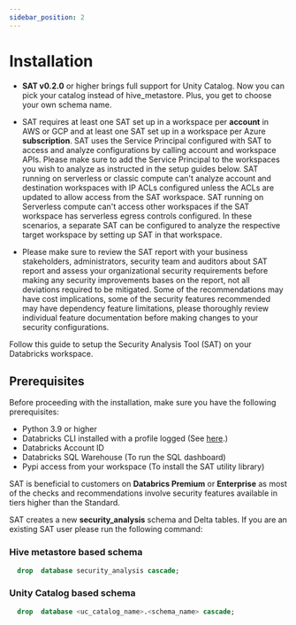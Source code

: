 ```yaml
---
sidebar_position: 2
---
```



# Installation

<Admonition type="note" title="Note">

* **SAT v0.2.0** or higher brings full support for Unity Catalog. Now you can pick your catalog instead of hive_metastore. Plus, you get to choose your own schema name.

* SAT requires at least one SAT set up in a workspace per **account** in AWS or GCP and at least one SAT set up in a workspace per Azure **subscription**. SAT uses the Service Principal configured with SAT to access and analyze configurations by calling account and workspace APIs. Please make sure to add the Service Principal to the workspaces you wish to analyze as instructed in the setup guides below. SAT running on serverless or classic compute can't analyze account and destination workspaces with IP ACLs configured unless the ACLs are updated to allow access from the SAT workspace. SAT running on Serverless compute can't access other workspaces if the SAT workspace has serverless egress controls configured. In these scenarios, a separate SAT can be configured to analyze the respective target workspace by setting up SAT in that workspace.

* Please make sure to review the SAT report with your business stakeholders, administrators, security team and auditors about SAT report and assess your organizational security requirements before making any security improvements bases on the report, not all deviations required to be mitigated. Some of the recommendations may have cost implications, some of the security features recommended may have dependency feature limitations, please thoroughly review individual feature documentation before making changes to your security configurations.

</Admonition>

Follow this guide to setup the Security Analysis Tool (SAT) on your Databricks workspace.

## Prerequisites

Before proceeding with the installation, make sure you have the following prerequisites:

- Python 3.9 or higher
- Databricks CLI installed with a profile logged (See [here](https://docs.databricks.com/en/dev-tools/cli/install.html).)
- Databricks Account ID
- Databricks SQL Warehouse (To run the SQL dashboard)
- Pypi access from your workspace (To install the SAT utility library)

<Admonition type="note" title="Note">

SAT is beneficial to customers on **Databrics Premium** or **Enterprise** as most of the checks and recommendations involve security features available in tiers higher than the Standard.

</Admonition>

<Admonition type="note" title="Considerations">

SAT creates a new **security_analysis** schema and Delta tables. If you are an existing SAT user please run the following command:

### Hive metastore based schema

```sql
  drop  database security_analysis cascade;
```

### Unity Catalog based schema

```sql
  drop  database <uc_catalog_name>.<schema_name> cascade;
```

</Admonition>
